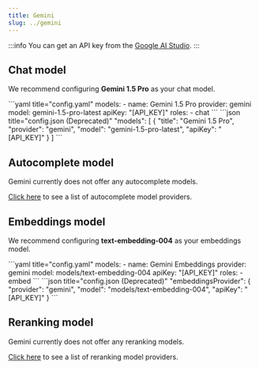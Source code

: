 ```yaml
---
title: Gemini
slug: ../gemini
---
```



:::info
You can get an API key from the [Google AI Studio](https://aistudio.google.com/).
:::

## Chat model

We recommend configuring **Gemini 1.5 Pro** as your chat model.

<Tabs groupId="config-example">
  <TabItem value="yaml" label="YAML">
  ```yaml title="config.yaml"
  models:
    - name: Gemini 1.5 Pro
      provider: gemini
      model: gemini-1.5-pro-latest
      apiKey: "[API_KEY]"
      roles:
        - chat
  ```
  </TabItem>
  <TabItem value="json" label="JSON">
  ```json title="config.json (Deprecated)"
    "models": [
      {
        "title": "Gemini 1.5 Pro", 
        "provider": "gemini",
        "model": "gemini-1.5-pro-latest",
        "apiKey": "[API_KEY]"
      }
    ]
  ```
  </TabItem>
</Tabs>

## Autocomplete model

Gemini currently does not offer any autocomplete models.

[Click here](../../model-types/autocomplete.md) to see a list of autocomplete model providers.

## Embeddings model

We recommend configuring **text-embedding-004** as your embeddings model.

<Tabs groupId="config-example">
  <TabItem value="yaml" label="YAML">
  ```yaml title="config.yaml"
  models:
    - name: Gemini Embeddings
      provider: gemini
      model: models/text-embedding-004 
      apiKey: "[API_KEY]"
      roles:
        - embed
  ```
  </TabItem>
  <TabItem value="json" label="JSON">
  ```json title="config.json (Deprecated)"
    "embeddingsProvider": {
      "provider": "gemini",
      "model": "models/text-embedding-004",
      "apiKey": "[API_KEY]"
    }
  ```
  </TabItem>
</Tabs>

## Reranking model

Gemini currently does not offer any reranking models.

[Click here](../../model-types/reranking.md) to see a list of reranking model providers.
